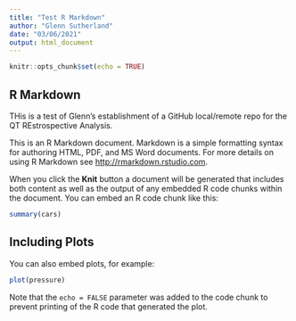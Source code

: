 ```yaml
---
title: "Test R Markdown"
author: "Glenn Sutherland"
date: "03/06/2021"
output: html_document
---
```


```r
knitr::opts_chunk$set(echo = TRUE)
```

## R Markdown

THis is a test of Glenn's establishment of a GitHub local/remote repo for the QT REstrospective Analysis.

This is an R Markdown document. Markdown is a simple formatting syntax for authoring HTML, PDF, and MS Word documents. For more details on using R Markdown see <http://rmarkdown.rstudio.com>.

When you click the **Knit** button a document will be generated that includes both content as well as the output of any embedded R code chunks within the document. You can embed an R code chunk like this:

```r
summary(cars)
```

## Including Plots

You can also embed plots, for example:

```r
plot(pressure)
```

Note that the `echo = FALSE` parameter was added to the code chunk to prevent printing of the R code that generated the plot.
